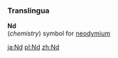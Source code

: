 ===Translingua===

'''Nd'''<br>(''chemistry'') symbol for [[neodymium]]

[[ja:Nd]]
[[pl:Nd]]
[[zh:Nd]]
